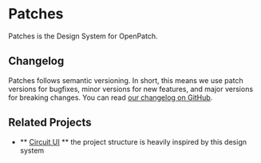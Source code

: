 
<Meta title="Introduction/Welcome" />

# Patches

Patches is the Design System for OpenPatch.

## Changelog

Patches follows semantic versioning. In short, this means we use patch versions for bugfixes, minor versions for new features, and major versions for breaking changes. You can read [our changelog on GitHub](https://github.com/openpatch/opui/releases).

## Related Projects

- ** [Circuit UI](https://github.com/sumup-oss/circuit-ui/) ** the project structure is heavily inspired by this design system
